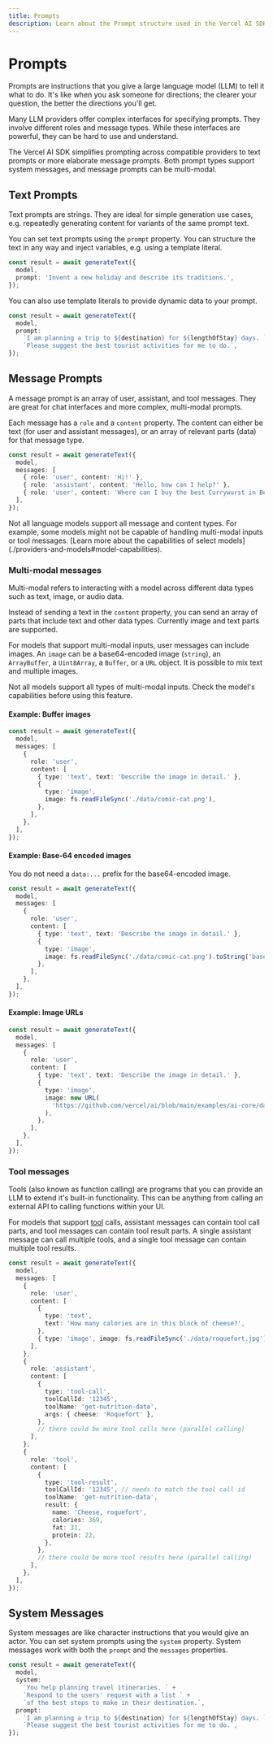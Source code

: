 ```yaml
---
title: Prompts
description: Learn about the Prompt structure used in the Vercel AI SDK.
---
```


# Prompts

Prompts are instructions that you give a large language model (LLM) to tell it what to do.
It's like when you ask someone for directions; the clearer your question, the better the directions you'll get.

Many LLM providers offer complex interfaces for specifying prompts. They involve different roles and message types.
While these interfaces are powerful, they can be hard to use and understand.

The Vercel AI SDK simplifies prompting across compatible providers to text prompts or more elaborate message prompts.
Both prompt types support system messages, and message prompts can be multi-modal.

## Text Prompts

Text prompts are strings.
They are ideal for simple generation use cases,
e.g. repeatedly generating content for variants of the same prompt text.

You can set text prompts using the `prompt` property.
You can structure the text in any way and inject variables, e.g. using a template literal.

```ts highlight="3"
const result = await generateText({
  model,
  prompt: 'Invent a new holiday and describe its traditions.',
});
```

You can also use template literals to provide dynamic data to your prompt.

```ts highlight="3-5"
const result = await generateText({
  model,
  prompt:
    `I am planning a trip to ${destination} for ${lengthOfStay} days. ` +
    `Please suggest the best tourist activities for me to do.`,
});
```

## Message Prompts

A message prompt is an array of user, assistant, and tool messages.
They are great for chat interfaces and more complex, multi-modal prompts.

Each message has a `role` and a `content` property. The content can either be text (for user and assistant messages), or an array of relevant parts (data) for that message type.

```ts highlight="3-7"
const result = await generateText({
  model,
  messages: [
    { role: 'user', content: 'Hi!' },
    { role: 'assistant', content: 'Hello, how can I help?' },
    { role: 'user', content: 'Where can I buy the best Currywurst in Berlin?' },
  ],
});
```

<Note>
  Not all language models support all message and content types. For example,
  some models might not be capable of handling multi-modal inputs or tool
  messages. [Learn more about the capabilities of select
  models](./providers-and-models#model-capabilities).
</Note>

### Multi-modal messages

<Note>
  Multi-modal refers to interacting with a model across different data types
  such as text, image, or audio data.
</Note>

Instead of sending a text in the `content` property, you can send an array of parts that include text and other data types.
Currently image and text parts are supported.

For models that support multi-modal inputs, user messages can include images. An `image` can be a base64-encoded image (`string`), an `ArrayBuffer`, a `Uint8Array`,
a `Buffer`, or a `URL` object. It is possible to mix text and multiple images.

<Note type="warning">
  Not all models support all types of multi-modal inputs. Check the model's
  capabilities before using this feature.
</Note>

#### Example: Buffer images

```ts highlight="8-11"
const result = await generateText({
  model,
  messages: [
    {
      role: 'user',
      content: [
        { type: 'text', text: 'Describe the image in detail.' },
        {
          type: 'image',
          image: fs.readFileSync('./data/comic-cat.png'),
        },
      ],
    },
  ],
});
```

#### Example: Base-64 encoded images

<Note>You do not need a `data:...` prefix for the base64-encoded image.</Note>

```ts highlight="8-11"
const result = await generateText({
  model,
  messages: [
    {
      role: 'user',
      content: [
        { type: 'text', text: 'Describe the image in detail.' },
        {
          type: 'image',
          image: fs.readFileSync('./data/comic-cat.png').toString('base64'),
        },
      ],
    },
  ],
});
```

#### Example: Image URLs

```ts highlight="8-13"
const result = await generateText({
  model,
  messages: [
    {
      role: 'user',
      content: [
        { type: 'text', text: 'Describe the image in detail.' },
        {
          type: 'image',
          image: new URL(
            'https://github.com/vercel/ai/blob/main/examples/ai-core/data/comic-cat.png?raw=true',
          ),
        },
      ],
    },
  ],
});
```

### Tool messages

<Note>
  Tools (also known as function calling) are programs that you can provide an
  LLM to extend it's built-in functionality. This can be anything from calling
  an external API to calling functions within your UI.
</Note>

For models that support [tool](/docs/ai-sdk-core/tools-and-tool-calling) calls, assistant messages can contain tool call parts, and tool messages can contain tool result parts.
A single assistant message can call multiple tools, and a single tool message can contain multiple tool results.

```ts highlight="3-43"
const result = await generateText({
  model,
  messages: [
    {
      role: 'user',
      content: [
        {
          type: 'text',
          text: 'How many calories are in this block of cheese?',
        },
        { type: 'image', image: fs.readFileSync('./data/roquefort.jpg') },
      ],
    },
    {
      role: 'assistant',
      content: [
        {
          type: 'tool-call',
          toolCallId: '12345',
          toolName: 'get-nutrition-data',
          args: { cheese: 'Roquefort' },
        },
        // there could be more tool calls here (parallel calling)
      ],
    },
    {
      role: 'tool',
      content: [
        {
          type: 'tool-result',
          toolCallId: '12345', // needs to match the tool call id
          toolName: 'get-nutrition-data',
          result: {
            name: 'Cheese, roquefort',
            calories: 369,
            fat: 31,
            protein: 22,
          },
        },
        // there could be more tool results here (parallel calling)
      ],
    },
  ],
});
```

## System Messages

System messages are like character instructions that you would give an actor.
You can set system prompts using the `system` property.
System messages work with both the `prompt` and the `messages` properties.

```ts highlight="3-6"
const result = await generateText({
  model,
  system:
    `You help planning travel itineraries. ` +
    `Respond to the users' request with a list ` +
    `of the best stops to make in their destination.`,
  prompt:
    `I am planning a trip to ${destination} for ${lengthOfStay} days. ` +
    `Please suggest the best tourist activities for me to do.`,
});
```
